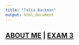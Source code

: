 ```yaml
---
title: "Talia Backman"
output: html_document
---
```

## [ABOUT ME](http://talia-backman.github.io/) | [EXAM 3](http://talia-backman.github.io/Exam_3)